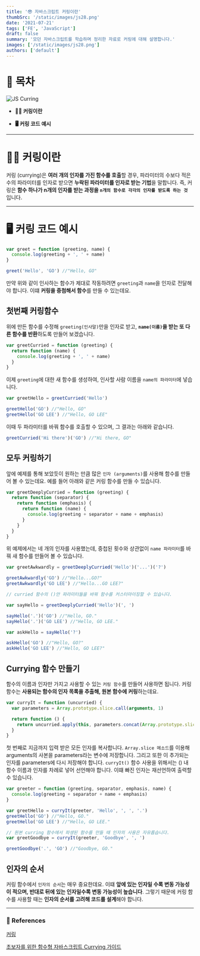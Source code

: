 ```yaml
---
title: '😎 자바스크립트 커링이란'
thumbSrc: '/static/images/js28.png'
date: '2021-07-21'
tags: ['FE', 'JavaScript']
draft: false
summary: '모던 자바스크립트를 학습하며 정리한 자료로 커링에 대해 설명합니다.'
images: ['/static/images/js28.png']
authors: ['default']
---
```


# 📌 목차

![JS Curring](/static/images/js28.png)

- **💁🏻 커링이란**

- **🖥️ 커링 코드 예시**

---

# 💁🏻 커링이란

커링 (currying)은 **여러 개의 인자를 가진 함수를 호출**할 경우, 파라미터의 수보다 적은 수의 파라미터를 인자로 받으면 **누락된 파라미터를 인자로 받는 기법**을 말합니다. 즉, 커링은 **함수 하나가 n개의 인자를 받는 과정을 `n개의 함수로 각각의 인자를 받도록 하는 것`** 입니다.

---

# 🖥️ 커링 코드 예시

```javascript
var greet = function (greeting, name) {
  console.log(greeting + ', ' + name)
}

greet('Hello', 'GO') //"Hello, GO"
```

만약 위와 같이 인사하는 함수가 제대로 작동하려면 `greeting`과 `name`을 인자로 전달해야 합니다. 이떄 **커링을 중첨해서 함수**를 만들 수 있는데요.

## 첫번째 커링함수

위에 만든 함수를 수정해 `greeting(인사말)`만을 인자로 받고, **`name(이름)`을 받는 또 다른 함수를 반환**하도록 만들어 보겠습니다.

```javascript
var greetCurried = function (greeting) {
  return function (name) {
    console.log(greeting + ', ' + name)
  }
}
```

이제 `greeting`에 대한 새 함수를 생성하여, 인사할 사람 이름을 `name의 파라미터`에 넣습니다.

```javascript
var greetHello = greetCurried('Hello')

greetHello('GO') //"Hello, GO"
greetHello('GO LEE') //"Hello, GO LEE"
```

이때 두 파라미터를 바꿔 함수를 호출할 수 있으며, 그 결과는 아래와 같습니다.

```javascript
greetCurried('Hi there')('GO') //"Hi there, GO"
```

## 모두 커링하기

앞에 예제를 통해 보았듯이 원하는 만큼 많은 `인자 (arguments)`를 사용해 함수를 만들어 볼 수 있는데요. 예를 들어 아래와 같은 커링 함수를 만들 수 있습니다.

```javascript
var greetDeeplyCurried = function (greeting) {
  return function (separator) {
    return function (emphasis) {
      return function (name) {
        console.log(greeting + separator + name + emphasis)
      }
    }
  }
}
```

위 예제에서는 네 개의 인자를 사용했는데, 중첩된 횟수와 상관없이 `name 파라미터`를 바꿔 새 함수를 만들어 볼 수 있습니다.

```javascript
var greetAwkwardly = greetDeeplyCurried('Hello')('...')('?')

greetAwkwardly('GO') //"Hello...GO?"
greetAwkwardly('GO LEE') //"Hello...GO LEE?"

// curried 함수의 ()안 파라미터들을 바꿔 함수를 커스터마이징할 수 있습니다.

var sayHello = greetDeeplyCurried('Hello')(', ')

sayHello('.')('GO') //"Hello, GO."
sayHello('.')('GO LEE') //"Hello, GO LEE."

var askHello = sayHello('?')

askHello('GO') //"Hello, GO?"
askHello('GO LEE') //"Hello, GO LEE?"
```

## Currying 함수 만들기

함수의 이름과 인자만 가지고 사용할 수 있는 `커링 함수`를 만들어 사용하면 됩니다. 커링 함수는 **사용되는 함수의 인자 목록을 추출해, 원본 함수에 커링**하는데요.

```javascript
var curryIt = function (uncurried) {
  var parameters = Array.prototype.slice.call(arguments, 1)

  return function () {
    return uncurried.apply(this, parameters.concat(Array.prototype.slice.call(arguments, 0)))
  }
}
```

첫 번째로 지금까지 입력 받은 모든 인자를 복사합니다. `Array.slice 메소드`를 이용해 arguments의 사본을 parameters라는 변수에 저장합니다. 그리고 또한 이 추가되는 인자를 parameters에 다시 저장해야 합니다. `curryIt()` 함수 사용을 위해서는 () 내 함수 이름과 인자를 차례로 넣어 선언해야 합니다. 이떄 빠진 인자는 재선언하여 출력할 수 있습니다.

```javascript
var greeter = function (greeting, separator, emphasis, name) {
  console.log(greeting + separator + name + emphasis)
}

var greetHello = curryIt(greeter, 'Hello', ', ', '.')
greetHello('GO') //"Hello, GO."
greetHello('GO LEE') //"Hello, GO LEE."

// 원본 curring 함수에서 파생된 함수를 만들 때 인자의 사용은 자유롭습니다.
var greetGoodbye = curryIt(greeter, 'Goodbye', ', ')

greetGoodbye('.', 'GO') //"Goodbye, GO."
```

## 인자의 순서

커링 함수에서 `인자의 순서`는 매우 중요한데요. 이떄 **앞에 있는 인자일 수록 변동 가능성이 적으며, 반대로 뒤에 있는 인자일수록 변동 가능성이 높습니다**. 그렇기 때문에 커링 함수를 사용할 때는 **인자의 순서를 고려해 코드를 설계**해야 합니다.

---

### 🔗 References

[커링](https://ko.javascript.info/currying-partials)

[초보자를 위한 함수형 자바스크립트 Currying 가이드](https://sujinlee.me/currying-in-functional-javascript/)
